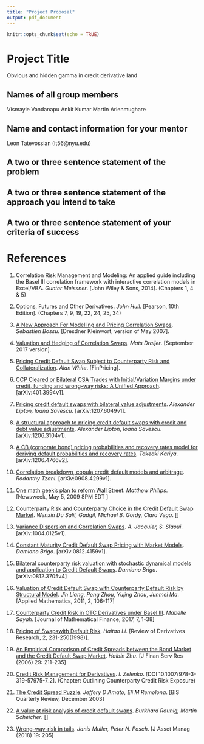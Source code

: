 ```yaml
---
title: "Project Proposal"
output: pdf_document
---
```


```r
knitr::opts_chunk$set(echo = TRUE)
```


# Project Title
Obvious and hidden gamma in credit derivative land

## Names of all group members
Vismayie Vandanapu \newline Ankit Kumar \newline Martin Arienmughare

## Name and contact information for your mentor
Leon Tatevossian (lt56@nyu.edu)

## A two or three sentence statement of the problem


## A two or three sentence statement of the approach you intend to take



## A two or three sentence statement of your criteria of success





\newpage

# References

1. Correlation Risk Management and Modeling: An applied guide including the Basel III correlation framework with interactive correlation models in Excel/VBA.  *Gunter Meissner*. [John Wiley & Sons, 2014]. (Chapters 1, 4 & 5)

2. Options, Futures and Other Derivatives.  *John Hull*. [Pearson, 10th Edition]. (Chapters 7, 9, 19, 22, 24, 25, 34)

3. [A New Approach For Modelling and Pricing Correlation Swaps](http://quantlabs.net/academy/download/free_quant_instituitional_books_/[Dresdner%20Kleinwort]%20A%20New%20Approach%20For%20Modeling%20and%20Pricing%20Correlation%20Swaps.pdf). *Sebastien Bossu*. [Dresdner Kleinwort, version of May 2007].

4. [Valuation and Hedging of Correlation Swaps](https://pdfs.semanticscholar.org/c6f5/27405b2d10d7dc44a8b82714695038948474.pdf?_ga=2.220275800.1161641639.1571824983-328890972.1571824983). *Mats Draijer*. [September 2017 version]. 

5. [Pricing Credit Default Swap Subject to Counterparty Risk and Collateralization](https://arxiv.org/pdf/1803.07843.pdf). *Alan White*. [FinPricing].

6. [CCP Cleared or Bilateral CSA Trades with Initial/Variation Margins under credit, funding and wrong\-way risks: A Unified Approach](https://arxiv.org/pdf/1401.3994.pdf). [arXiv:401.3994v1].

7. [Pricing credit default swaps with bilateral value adjustments](https://arxiv.org/pdf/1207.6049.pdf). *Alexander Lipton, Ioana Savescu*. [arXiv:1207.6049v1].

8. [A structural approach to pricing credit default swaps with credit and debt value adjustments](https://arxiv.org/pdf/1206.3104.pdf). *Alexander Lipton, Ioana Savescu*. [arXiv:1206.3104v1].

9. [A CB (corporate bond) pricing probabilities and recovery rates model for deriving default probabilities and recovery rates](https://arxiv.org/pdf/1206.4766.pdf). *Takeaki Kariya*. [arXiv:1206.4766v2].

10. [Correlation breakdown, copula credit default models and arbitrage](https://arxiv.org/pdf/0908.4299.pdf). *Rodanthy Tzani*. [arXiv:0908.4299v1].

11. [One math geek's plan to reform Wall Street](https://www.newsweek.com/one-math-geeks-plan-reform-wall-street-80135). *Matthew Philips*. [Newsweek, May 5, 2009 8PM EDT ]

12. [Counterparty Risk and Counterparty Choice in the Credit Default Swap Market](http://w4.stern.nyu.edu/finance/docs/pdfs/Seminars/1803/1803w-du.pdf). *Wenxin Du Salil, Gadgil, Michael B. Gordy, Clara Vega*. []

13. [Variance Dispersion and Correlation Swaps](https://arxiv.org/pdf/1004.0125.pdf). *A. Jacquier, S. Slaoui*. [arXiv:1004.0125v1].

14. [Constant Maturity Credit Default Swap Pricing with Market Models](https://arxiv.org/pdf/0812.4159.pdf). *Damiano Brigo*. [arXiv:0812.4159v1].

15. [Bilateral counterparty risk valuation with stochastic dynamical models
and application to Credit Default Swaps
](https://arxiv.org/pdf/0812.3705.pdf). *Damiano Brigo*. [arXiv:0812.3705v4]

16. [Valuation of Credit Default Swap with Counterparty Default Risk by Structural Model](https://www.scirp.org/pdf/AM20100100022_82848886.pdf). *Jin Liang*, *Peng Zhou*, *Yujing Zhou*, *Junmei Ma*. [Applied Mathematics, 2011, 2, 106-117]

17. [Counterparty Credit Risk in OTC Derivatives under Basel III](https://www.scirp.org/pdf/JMF_2016123016343974.pdf). *Mabelle Sayah*. [Journal of Mathematical Finance, 2017, 7, 1-38]

18. [Pricing of Swapswith Default Risk](https://link.springer.com/content/pdf/10.1007%2FBF01531336.pdf). *Haitao Li*. [Review of Derivatives Research, 2, 231-250(1998)].

19. [An Empirical Comparison of Credit Spreads between the Bond Market and the Credit Default Swap Market](https://link.springer.com/content/pdf/10.1007%2Fs10693-006-7626-x.pdf). *Haibin Zhu*. [J Finan Serv Res (2006) 29: 211–235]

20. [Credit Risk Management for Derivatives](https://link.springer.com/content/pdf/10.1007%2F978-3-319-57975-7_2.pdf). *I. Zelenko*. [DOI 10.1007/978-3-319-57975-7_2]. (Chapter: Outlining Counterparty Credit Risk Exposure)

21. [The Credit Spread Puzzle](https://ssrn.com/abstract=1968448). *Jeffery D Amato, Eli M Remolona*. [BIS Quarterly Review, December 2003]

22. [A value at risk analysis of credit default swaps](https://www.econstor.eu/bitstream/10419/19789/1/200812dkp_b_.pdf). *Burkhard Raunig, Martin Scheicher*. []

23. [Wrong-way-risk in tails](https://link.springer.com/article/10.1057/s41260-018-0076-9). *Janis Muller, Peter N. Posch*. [J Asset Manag (2018) 19: 205]

<!-- x. [](). **. [] -->

<!-- x. [](). **. [] -->

<!-- x. [](). **. [] -->





